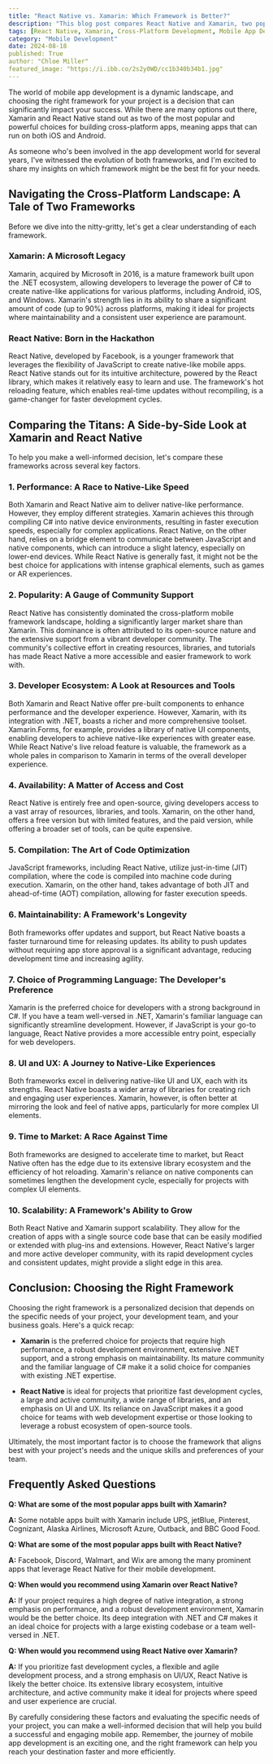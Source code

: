 ```yaml
---
title: "React Native vs. Xamarin: Which Framework is Better?"
description: "This blog post compares React Native and Xamarin, two popular cross-platform frameworks, considering their strengths and weaknesses.  We analyze performance, popularity, developer ecosystem, cost, compilation, maintainability, and other key factors to help you choose the best framework for your mobile app development project."
tags: [React Native, Xamarin, Cross-Platform Development, Mobile App Development, Framework Comparison, JavaScript, C#, Native App Development, Performance, Community, Developer Ecosystem, Cost, Scalability, UI/UX]
category: "Mobile Development"
date: 2024-08-18
published: True
author: "Chloe Miller"
featured_image: "https://i.ibb.co/2s2y0WD/cc1b340b34b1.jpg"
---
```



The world of mobile app development is a dynamic landscape, and choosing the right framework for your project is a decision that can significantly impact your success.  While there are many options out there, Xamarin and React Native stand out as two of the most popular and powerful choices for building cross-platform apps, meaning apps that can run on both iOS and Android.  

As someone who's been involved in the app development world for several years, I've witnessed the evolution of both frameworks, and I'm excited to share my insights on which framework might be the best fit for your needs. 

## Navigating the Cross-Platform Landscape: A Tale of Two Frameworks

Before we dive into the nitty-gritty, let's get a clear understanding of each framework.

### Xamarin:  A Microsoft Legacy 

Xamarin, acquired by Microsoft in 2016, is a mature framework built upon the .NET ecosystem, allowing developers to leverage the power of C# to create native-like applications for various platforms, including Android, iOS, and Windows.  Xamarin's strength lies in its ability to share a significant amount of code (up to 90%) across platforms, making it ideal for projects where maintainability and a consistent user experience are paramount.

### React Native:  Born in the Hackathon 

React Native, developed by Facebook, is a younger framework that leverages the flexibility of JavaScript to create native-like mobile apps.  React Native stands out for its intuitive architecture, powered by the React library, which makes it relatively easy to learn and use.  The framework's hot reloading feature, which enables real-time updates without recompiling,  is a game-changer for faster development cycles.

## Comparing the Titans:  A Side-by-Side Look at Xamarin and React Native

To help you make a well-informed decision, let's compare these frameworks across several key factors.

### 1. Performance: A Race to Native-Like Speed

Both Xamarin and React Native aim to deliver native-like performance. However, they employ different strategies. Xamarin achieves this through compiling C# into native device environments, resulting in faster execution speeds, especially for complex applications.  React Native, on the other hand, relies on a bridge element to communicate between JavaScript and native components, which can introduce a slight latency, especially on lower-end devices.  While React Native is generally fast, it might not be the best choice for applications with intense graphical elements, such as games or AR experiences.

### 2. Popularity:  A Gauge of Community Support 

React Native has consistently dominated the cross-platform mobile framework landscape, holding a significantly larger market share than Xamarin. This dominance is often attributed to its open-source nature and the extensive support from a vibrant developer community.  The community's collective effort in creating resources, libraries, and tutorials has made React Native a more accessible and easier framework to work with.

### 3. Developer Ecosystem:  A Look at Resources and Tools

Both Xamarin and React Native offer pre-built components to enhance performance and the developer experience.  However, Xamarin, with its integration with .NET, boasts a richer and more comprehensive toolset.  Xamarin.Forms, for example, provides a library of native UI components, enabling developers to achieve native-like experiences with greater ease.  While React Native's live reload feature is valuable, the framework as a whole pales in comparison to Xamarin in terms of the overall developer experience.

### 4. Availability:  A Matter of Access and Cost

React Native is entirely free and open-source, giving developers access to a vast array of resources, libraries, and tools.  Xamarin, on the other hand, offers a free version but with limited features, and the paid version, while offering a broader set of tools, can be quite expensive.

### 5. Compilation:  The Art of Code Optimization

JavaScript frameworks, including React Native, utilize just-in-time (JIT) compilation, where the code is compiled into machine code during execution.  Xamarin, on the other hand, takes advantage of both JIT and ahead-of-time (AOT) compilation, allowing for faster execution speeds.  

### 6. Maintainability:  A Framework's Longevity

Both frameworks offer updates and support, but React Native boasts a faster turnaround time for releasing updates.  Its ability to push updates without requiring app store approval is a significant advantage, reducing development time and increasing agility.

### 7. Choice of Programming Language:  The Developer's Preference

Xamarin is the preferred choice for developers with a strong background in C#. If you have a team well-versed in .NET, Xamarin's familiar language can significantly streamline development.  However, if JavaScript is your go-to language, React Native provides a more accessible entry point, especially for web developers.

### 8. UI and UX:  A Journey to Native-Like Experiences 

Both frameworks excel in delivering native-like UI and UX, each with its strengths.  React Native boasts a wider array of libraries for creating rich and engaging user experiences.  Xamarin, however, is often better at mirroring the look and feel of native apps, particularly for more complex UI elements.

### 9. Time to Market:  A Race Against Time 

Both frameworks are designed to accelerate time to market, but React Native often has the edge due to its extensive library ecosystem and the efficiency of hot reloading.  Xamarin's reliance on native components can sometimes lengthen the development cycle, especially for projects with complex UI elements.

### 10. Scalability:  A Framework's Ability to Grow

Both React Native and Xamarin support scalability.  They allow for the creation of apps with a single source code base that can be easily modified or extended with plug-ins and extensions.  However, React Native's larger and more active developer community, with its rapid development cycles and consistent updates, might provide a slight edge in this area.

## Conclusion: Choosing the Right Framework

Choosing the right framework is a personalized decision that depends on the specific needs of your project, your development team, and your business goals.  Here's a quick recap:

* **Xamarin** is the preferred choice for projects that require high performance, a robust development environment, extensive .NET support, and a strong emphasis on maintainability.  Its mature community and the familiar language of C# make it a solid choice for companies with existing .NET expertise.

* **React Native** is ideal for projects that prioritize fast development cycles, a large and active community, a wide range of libraries, and an emphasis on UI and UX. Its reliance on JavaScript makes it a good choice for teams with web development expertise or those looking to leverage a robust ecosystem of open-source tools.

Ultimately, the most important factor is to choose the framework that aligns best with your project's needs and the unique skills and preferences of your team.  

## Frequently Asked Questions

**Q: What are some of the most popular apps built with Xamarin?**

**A:** Some notable apps built with Xamarin include UPS, jetBlue, Pinterest, Cognizant, Alaska Airlines, Microsoft Azure, Outback, and BBC Good Food.

**Q: What are some of the most popular apps built with React Native?**

**A:** Facebook, Discord, Walmart, and Wix are among the many prominent apps that leverage React Native for their mobile development.

**Q: When would you recommend using Xamarin over React Native?**

**A:**  If your project requires a high degree of native integration, a strong emphasis on performance, and a robust development environment, Xamarin would be the better choice.  Its deep integration with .NET and C# makes it an ideal choice for projects with a large existing codebase or a team well-versed in .NET.

**Q: When would you recommend using React Native over Xamarin?**

**A:** If you prioritize fast development cycles, a flexible and agile development process, and a strong emphasis on UI/UX, React Native is likely the better choice.  Its extensive library ecosystem, intuitive architecture, and active community make it ideal for projects where speed and user experience are crucial.

By carefully considering these factors and evaluating the specific needs of your project, you can make a well-informed decision that will help you build a successful and engaging mobile app.  Remember, the journey of mobile app development is an exciting one, and the right framework can help you reach your destination faster and more efficiently.  